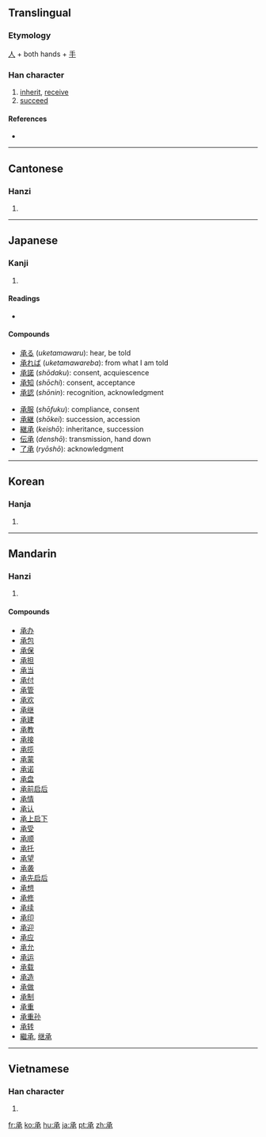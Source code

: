 ==Translingual==

===Etymology===
[[人]] + both hands + [[手]]

===Han character===
{{Han char|rn=64|rad=手|as=04|sn=8|four=1723<sub>2</sub>|canj=弓弓手人 (NNQO)}}

# [[inherit]], [[receive]]
# [[succeed]]

====References====
* {{Han ref|kx=0419.190|dkj=11852|dj=0766.110|hdz=10054.030|uh=627F|ud=25215|bh=A9D3|bd=43475}}

----

==Cantonese==

===Hanzi===
{{yue-hanzi|jyut=|y=sing4}}

# {{defn|Cantonese|sort=手04}}

----

==Japanese==
===Kanji===
{{ja-kanji|grade=5|rs=手04}}
# {{defn|Japanese|sort=手04}}
====Readings====
* {{ja-readings|on=[[しょう]] (''shō''), [[じょう]] (''jō'')|kun=[[うけたまわる]] ([[承る]], ''uketamawaru''), [[うける]] ([[承ける]], ''ukeru''), [[ささげる]] ([[承げる]], ''sasageru''), [[とどめる]] ([[承める]], ''todomeru''), [[たすける]] ([[承ける]], ''tasukeru''), [[こらす]] ([[承らす]], ''korasu''), [[ついで]] ([[承で]], ''tsuide''), [[すくう]] ([[承う]], ''sukuu'')|nanori=[[つぐ]] (''tsugu''), [[こと]] (''koto''), [[すけ]] (''suke''), [[つぎ]] (''tsugi''), [[よし]] (''yoshi'')}}
====Compounds====
{{top2}}
*[[承る]] (''uketamawaru''): hear, be told
*[[承れば]] (''uketamawareba''): from what I am told
*[[承諾]] (''shōdaku''): consent, acquiescence
*[[承知]] (''shōchi''): consent, acceptance
*[[承認]] (''shōnin''): recognition, acknowledgment
{{mid2}}
*[[承服]] (''shōfuku''): compliance, consent
*[[承継]] (''shōkei''): succession, accession
*[[継承]] (''keishō''): inheritance, succession
*[[伝承]] (''denshō''): transmission, hand down
*[[了承]] (''ryōshō''): acknowledgment
{{bottom2}}
----

==Korean==

===Hanja===
{{ko-hanja|hangeul=[[승]]|eumhun=|rv=seung|mr=sŭng|y=sung}}

# {{defn|Korean|sort=手04}}

----

==Mandarin==

===Hanzi===
{{cmn-hanzi|pin=[[chéng]] ([[cheng2]])|wg=ch'eng<sup>2</sup>}}

# {{defn|Mandarin|sort=手04}}

====Compounds====
* [[承办]]
* [[承包]]
* [[承保]]
* [[承担]]
* [[承当]]
* [[承付]]
* [[承管]]
* [[承欢]]
* [[承继]]
* [[承建]]
* [[承教]]
* [[承接]]
* [[承揽]]
* [[承蒙]]
* [[承诺]]
* [[承盘]]
* [[承前启后]]
* [[承情]]
* [[承认]]
* [[承上启下]]
* [[承受]]
* [[承顺]]
* [[承托]]
* [[承望]]
* [[承袭]]
* [[承先启后]]
* [[承想]]
* [[承修]]
* [[承续]]
* [[承印]]
* [[承迎]]
* [[承应]]
* [[承允]]
* [[承运]]
* [[承载]]
* [[承造]]
* [[承做]]
* [[承制]]
* [[承重]]
* [[承重孙]]
* [[承转]]
* [[繼承]], [[继承]]

----

==Vietnamese==

===Han character===
{{vi-hantu|[[thừa]]|rs=手04}}

# {{defn|Vietnamese|sort=手04}}

[[fr:承]]
[[ko:承]]
[[hu:承]]
[[ja:承]]
[[pt:承]]
[[zh:承]]